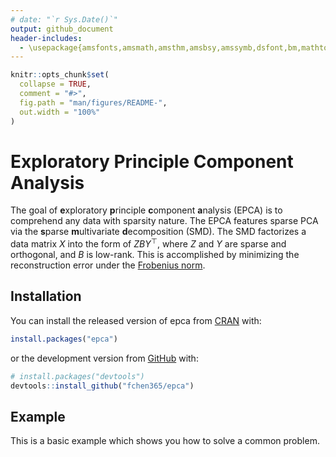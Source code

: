 ```yaml
---
# date: "`r Sys.Date()`"
output: github_document
header-includes:
  - \usepackage{amsfonts,amsmath,amsthm,amsbsy,amssymb,dsfont,bm,mathtools,mathalfa}
---
```


<!-- README.md is generated from README.Rmd. Please edit that file -->

```r
knitr::opts_chunk$set(
  collapse = TRUE,
  comment = "#>",
  fig.path = "man/figures/README-",
  out.width = "100%"
)
```

# Exploratory Principle Component Analysis 

<!-- badges: start -->
<!-- [![lifecycle](https://img.shields.io/badge/lifecycle-experimental-orange.svg)](https://www.tidyverse.org/lifecycle/#experimental) -->
<!-- badges: end -->

The goal of **e**xploratory **p**rinciple **c**omponent **a**nalysis (EPCA) is to comprehend any data with sparsity nature. 
The EPCA features sparse PCA via the **s**parse **m**ultivariate **d**ecomposition (SMD).
The SMD factorizes a data matrix $X$ into the form of $Z B Y^\top$, where $Z$ and $Y$ are sparse and orthogonal, and $B$ is low-rank.
This is accomplished by minimizing the reconstruction error under the [Frobenius norm](http://mathworld.wolfram.com/FrobeniusNorm.html).

## Installation

You can install the released version of epca from [CRAN](https://CRAN.R-project.org) with:

``` r
install.packages("epca")
```

or the development version from [GitHub](https://github.com/) with:

``` r
# install.packages("devtools")
devtools::install_github("fchen365/epca")
```
## Example

This is a basic example which shows you how to solve a common problem.
